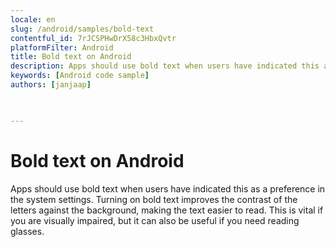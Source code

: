 ```yaml
---
locale: en
slug: /android/samples/bold-text
contentful_id: 7rJCSPHwDrX58c3HbxQvtr
platformFilter: Android
title: Bold text on Android
description: Apps should use bold text when users have indicated this as a preference in the system settings.
keywords: [Android code sample]
authors: [janjaap]


	
---
```


# Bold text on Android

Apps should use bold text when users have indicated this as a preference in the system settings. Turning on bold text improves the contrast of the letters against the background, making the text easier to read. This is vital if you are visually impaired, but it can also be useful if you need reading glasses.

<CodeSample id="text-bold" locale="en" platform="android"/>